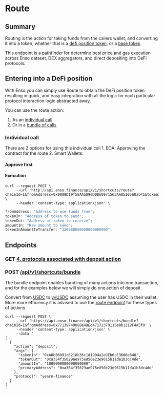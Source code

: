 # Route

## Summary

Routing is the action for taking funds from the callers wallet, and converting it into a token, whether that is a [defi position token](./defiPosition), or a [base token](./baseToken).

This endpoint is a pathfinder for determine best price and gas execution across Enso dataset, DEX aggregators, and direct depositing into DeFi protocols.

## Entering into a DeFi position

With Enso you can simply use Route to obtain the DeFi position token resulting in quick, and easy integration with all the logic for each particular protocol interaction logic abstracted away.

You can use the route action:

1. As an [individual call](https://api.enso.finance/api#/shortcuts/RouterController_routeShortcutTransaction)
2. Or in a [bundle of calls](https://api.enso.finance/api#/shortcuts/BundleController_bundleShortcutTransaction)

### Individual call

There are 2 options for using this individual call 1. EOA: Approving the contract for the route 2. Smart Wallets:

#### Approve first

#### Execution

```
curl --request POST \
     --url 'http://api.enso.finance/api/v1/shortcuts/route?chainId=1&fromAddress=0x9008D19f58AAbD9eD0D60971565AA8510560ab41&tokenIn=0xc02aaa39b223fe8d0a0e5c4f27ead9083c756cc2&tokenOut=0x5c6Ee304399DBdB9C8Ef030aB642B10820DB8F56&amountIn=326880000000000000000&tokenInAmountToTransfer=326880000000000000000' \
     --header 'content-type: application/json' \
```

```javascript
fromAddress: "Address to use funds from";
tokenIn: "Address of token to send";
tokenOut: "Address of token to receive";
amountIn: "Raw amount to send";
tokenInAmountToTransfer: "326880000000000000000";
```

## Endpoints

### GET [4. protocols associated with deposit action]()

### POST [/api/v1/shortcuts/bundle](https://api.enso.finance/api#/shortcuts/BundleController_bundleShortcutTransaction)

The bundle endpoint enables bundling of many actions into one transaction, and for the examples below we will simply do one action of deposit.

Convert from [USDC](0xA0b86991c6218b36c1d19D4a2e9Eb0cE3606eB48) to [yvUSDC](0xa354f35829ae975e850e23e9615b11da1b3dc4de) assuming the user has USDC in their wallet. More more efficiency it is advised to use the [route endpoint](./route.md) for these types of actions

```
curl --request POST \
     --url 'https://api.enso.finance/api/v1/shortcuts/bundle?chainId=1&fromAddress=0x7713974908Be4BEd47172370115e8b1219F4A5f0' \
     --header 'content-type: application/json' \
     --data '
[
  {
    "action": "deposit",
    "args": {
      "tokenIn": "0xA0b86991c6218b36c1d19D4a2e9Eb0cE3606eB48",
      "tokenOut": "0xa354f35829ae975e850e23e9615b11da1b3dc4de",
      "amountIn": "1000000000000000000",
      "primaryAddress": "0xa354f35829ae975e850e23e9615b11da1b3dc4de"
    },
    "protocol": "yearn-finance"
  }
]
'
```

